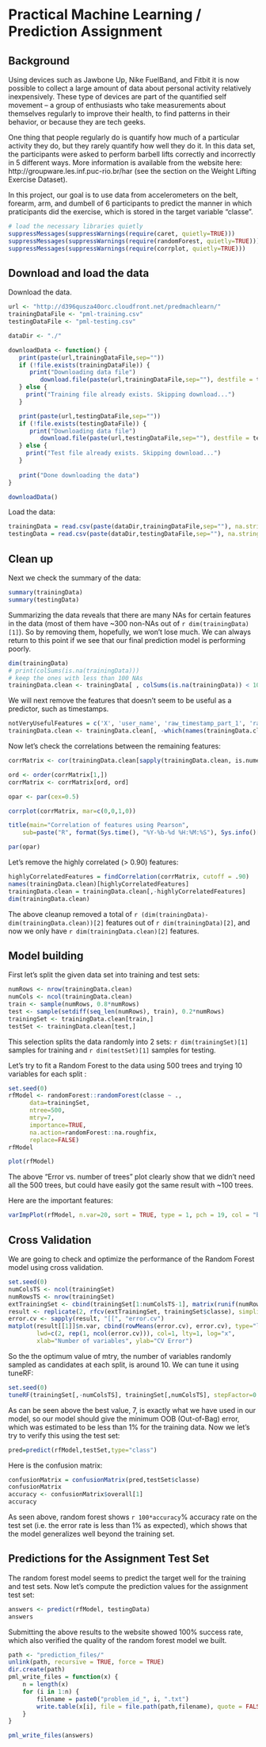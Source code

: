 # Practical Machine Learning / Prediction Assignment

## Background

Using devices such as Jawbone Up, Nike FuelBand, and Fitbit it is now possible to collect a large amount of data about personal activity relatively inexpensively. These type of devices are part of the quantified self movement – a group of enthusiasts who take measurements about themselves regularly to improve their health, to find patterns in their behavior, or because they are tech geeks. 

One thing that people regularly do is quantify how much of a particular activity they do, but they rarely quantify how well they do it. In this data set, the participants were asked to perform barbell lifts correctly and incorrectly in 5 different ways. More information is available from the website here: http://groupware.les.inf.puc-rio.br/har (see the section on the Weight Lifting Exercise Dataset). 


In this project, our goal is to use data from accelerometers on the belt, forearm, arm, and dumbell of 6 participants to predict the manner in which praticipants did the exercise, which is stored in the target variable "classe".  


```r
# load the necessary libraries quietly
suppressMessages(suppressWarnings(require(caret, quietly=TRUE)))
suppressMessages(suppressWarnings(require(randomForest, quietly=TRUE)))
suppressMessages(suppressWarnings(require(corrplot, quietly=TRUE)))
```


## Download and load the data

Download the data.

```R
url <- "http://d396qusza40orc.cloudfront.net/predmachlearn/"
trainingDataFile <- "pml-training.csv"
testingDataFile <- "pml-testing.csv"

dataDir <- "./"

downloadData <- function() {
   print(paste(url,trainingDataFile,sep=""))
   if (!file.exists(trainingDataFile)) {
      print("Downloading data file")
         download.file(paste(url,trainingDataFile,sep=""), destfile = trainingDataFile)
   } else {
     print("Training file already exists. Skipping download...")
   }

   print(paste(url,testingDataFile,sep=""))
   if (!file.exists(testingDataFile)) {
      print("Downloading data file")
         download.file(paste(url,testingDataFile,sep=""), destfile = testingDataFile)
   } else {
     print("Test file already exists. Skipping download...")
   }
   
   print("Done downloading the data")
}

downloadData()
```

Load the data:

```R
trainingData = read.csv(paste(dataDir,trainingDataFile,sep=""), na.strings=c("", "NA"))
testingData = read.csv(paste(dataDir,testingDataFile,sep=""), na.strings=c("", "NA"))
```

## Clean up

Next we check the summary of the data:

```R
summary(trainingData)
summary(testingData)
```

Summarizing the data reveals that there are many NAs for certain features in the data (most of them have ~300 non-NAs out of `r dim(trainingData)[1]`). So by removing them, hopefully, we won't lose much. We can always return to this point if we see that our final prediction model is performing poorly.

```R
dim(trainingData)
# print(colSums(is.na(trainingData)))
# keep the ones with less than 100 NAs
trainingData.clean <- trainingData[ , colSums(is.na(trainingData)) < 100]
```

We will next remove the features that doesn't seem to be useful as a predictor, such as timestamps.

```R
notVeryUsefulFeatures = c('X', 'user_name', 'raw_timestamp_part_1', 'raw_timestamp_part_2', 'cvtd_timestamp', 'new_window', 'num_window')
trainingData.clean <- trainingData.clean[, -which(names(trainingData.clean) %in% notVeryUsefulFeatures)]
```

Now let's check the correlations between the remaining features:

```r
corrMatrix <- cor(trainingData.clean[sapply(trainingData.clean, is.numeric)], use="pairwise", method="pearson")

ord <- order(corrMatrix[1,])
corrMatrix <- corrMatrix[ord, ord]

opar <- par(cex=0.5)

corrplot(corrMatrix, mar=c(0,0,1,0))

title(main="Correlation of features using Pearson",
    sub=paste("R", format(Sys.time(), "%Y-%b-%d %H:%M:%S"), Sys.info()["user"]))

par(opar)
```

Let's remove the highly correlated (> 0.90) features:

```r
highlyCorrelatedFeatures = findCorrelation(corrMatrix, cutoff = .90)
names(trainingData.clean)[highlyCorrelatedFeatures]
trainingData.clean = trainingData.clean[,-highlyCorrelatedFeatures]
dim(trainingData.clean)
```

The above cleanup removed a total of `r (dim(trainingData)-dim(trainingData.clean))[2]` features out of `r dim(trainingData)[2]`, and now we only have `r dim(trainingData.clean)[2]` features. 


## Model building

First let's split the given data set into training and test sets:

```r
numRows <- nrow(trainingData.clean)
numCols <- ncol(trainingData.clean)
train <- sample(numRows, 0.8*numRows)
test <- sample(setdiff(seq_len(numRows), train), 0.2*numRows)
trainingSet <- trainingData.clean[train,]
testSet <- trainingData.clean[test,]
```

This selection splits the data randomly into 2 sets: `r dim(trainingSet)[1]` samples for training and `r dim(testSet)[1]` samples for testing.

Let's try to fit a Random Forest to the data using 500 trees and trying 10 variables for each split :

```r
set.seed(0)
rfModel <- randomForest::randomForest(classe ~ .,
      data=trainingSet, 
      ntree=500,
      mtry=7,
      importance=TRUE,
      na.action=randomForest::na.roughfix,
      replace=FALSE)
rfModel
```

```r
plot(rfModel)
```

The above "Error vs. number of trees" plot clearly show that we didn't need all the 500 trees, but could have easily got the same result with ~100 trees. 

Here are the important features:
```r
varImpPlot(rfModel, n.var=20, sort = TRUE, type = 1, pch = 19, col = "blue", cex = 1, main = "Importance of Features")
```

## Cross Validation

We are going to check and optimize the performance of the Random Forest model using cross validation.

```r
set.seed(0)
numColsTS <- ncol(trainingSet)
numRowsTS <- nrow(trainingSet)
extTrainingSet <- cbind(trainingSet[1:numColsTS-1], matrix(runif(numRowsTS), numRowsTS, 1))
result <- replicate(2, rfcv(extTrainingSet, trainingSet$classe), simplify=FALSE)
error.cv <- sapply(result, "[[", "error.cv")
matplot(result[[1]]$n.var, cbind(rowMeans(error.cv), error.cv), type="l",
        lwd=c(2, rep(1, ncol(error.cv))), col=1, lty=1, log="x",
        xlab="Number of variables", ylab="CV Error")
```

So the the optimum value of mtry, the number of variables randomly sampled as candidates at each split, is around 10. We can tune it using tuneRF:

```r
set.seed(0)
tuneRF(trainingSet[,-numColsTS], trainingSet[,numColsTS], stepFactor=0.9, improve=0.000001, trace=TRUE, plot=TRUE)
```

As can be seen above the best value, 7, is exactly what we have used in our model, so our model should give the minimum OOB (Out-of-Bag) error, which was estimated to be less than 1% for the training data. Now we let's try to verify this using the test set:

```r
pred=predict(rfModel,testSet,type="class")
```

Here is the confusion matrix:
```r
confusionMatrix = confusionMatrix(pred,testSet$classe)
confusionMatrix
accuracy <- confusionMatrix$overall[1]
accuracy
```

As seen above, random forest shows `r 100*accuracy`% accuracy rate on the test set (i.e. the error rate is less than 1% as expected), which shows that the model generalizes well beyond the training set.


## Predictions for the Assignment Test Set

The random forest model seems to predict the target well for the training and test sets. Now let's compute the prediction values for the assignment test set:

```r
answers <- predict(rfModel, testingData)
answers
```

Submitting the above results to the website showed 100% success rate, which also verified the quality of the random forest model we built.

```r
path <- "prediction_files/"
unlink(path, recursive = TRUE, force = TRUE)
dir.create(path)
pml_write_files = function(x) {
    n = length(x)
    for (i in 1:n) {
        filename = paste0("problem_id_", i, ".txt")
        write.table(x[i], file = file.path(path,filename), quote = FALSE, row.names = FALSE, col.names = FALSE)
    }
}

pml_write_files(answers)
```
